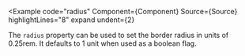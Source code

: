 
<Example
  code="radius"
  Component={Component}
  Source={Source}
  highlightLines="8"
  expand
  undent={2}
>
  The `radius` property can be used to set the border radius in units of
  0.25rem.  It defaults to 1 unit when used as a boolean flag.
</Example>
